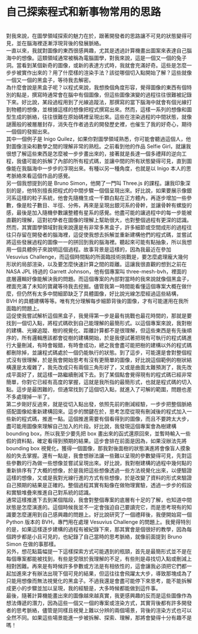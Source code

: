 # 自己探索程式和新事物常用的思路

<br />
對我來說，在圖學領域探索的魅力在於，跟著開發者的思路讓不可見的狀態變得可見，並在腦海裡逐漸浮現背後的發展脈絡。

<br />
一直以來，我就對圖像的東西很感興趣，尤其是透過計算機畫出圖案來表達自己腦海中的想像。這類領域通常被稱為電腦圖學，對我來說，這是一個又一個的兔子洞。當看到某個新奇的圖像，或新的表達方式時，我就會充滿好奇。這些是怎麼一步步被實作出來的？用了什麼樣的渲染手法？該從哪個切入點開始了解？這些就像一個又一個的黑盒子，等待我去解密。
<br />
為什麼會說是黑盒子呢？以程式來說，我想換個角度形容，覺得圖像的東西有個特別的點是，撰寫時通常會在腦中有個圖像，但這些圖像演變的過程往往很難被記錄下來。好比說，某段過程用到了光線追蹤法，那撰寫的當下腦海中就會有個光線打到物體的想像，並根據這樣的想像把程式撰寫出來。然而，這樣一系列的想像和圖型生成的脈絡，往往很難在原始碼裡呈現出來。這些在渲染過程的中間狀態，就像謎團般的被層層封存，消失在作者過去的開發歷史裡，也催生了我的好奇心，期待一個個的發掘出來。
<br />
其中一個例子是 Inigo Quilez，如果你對圖學領域熟悉，你可能會聽過這個人，他對圖像渲染和數學之間的理解非常的熟稔。之前看到他的作品
Selfie Girl，就讓我很想了解這些東西是怎麼被一步步畫出來的，接著就是長達一個多禮拜的逆向工程，我儘可能的拆解了內部的所有程式碼，並讓中間的所有狀態變得可見，直到圖像能在我腦海中一步步的浮現出來。有種以另一種角度，也就是以
Inigo 本人的思考脈絡來看這個作品的感覺。
<br />
另一個我想提到的是 Bruno Simon，他開了一門叫 Three.js 的課程。讓我印象深刻的是，他特別擅長把程式的中間步驟一個個呈現出來。好比說，如果要展示像銀河系這樣的粒子系統，他會先隨機生成一千顆白點在正方體內，再逐步增加一些參數，像是粒子數目、半徑、分佈，再來是呈現出銀河系的骨幹，並讓骨幹有螺旋的感，最後是加入隨機參數讓整體有星系的感覺。他盡可能的讓過程中的每一步能被直觀的理解，這對初學者在圖像的理解上幫助很大，也對整個過程有更深的認識。
<br />
然而，其實圖學領域對我來說還是有非常多黑盒子，許多細節或空間成形的過程往往只存留在開發者的腦海裡，這促使我想去拆解並重新建構他們的程式碼，並嘗試將這些發展過程的圖像一一的拼回到我的腦海裡。聽起來可能有點抽象，所以我想用一個具體例子來說明這個過程。故事背景是這樣的，因為我最近在參加
Vesuvius Challenge，而這個時間點的所面臨技術挑戰是，要怎麼處理龐大幾何形狀的局部渲染，以及要怎麼快速計算之間的距離。這讓我很直觀的想到之前在
NASA JPL 待過的 Garrett Johnson，他有個專案叫 three-mesh-bvh，裡面的底層邏輯好像能解決我的問題。而這個專案的內部對當時的我來說就像個黑盒子，裡面充滿了未知的寶藏等待我去挖掘。儘管我第一時間能看懂這個專案大概在做什麼，但仍然有太多中間細節缺乏了具體圖像，好比說光線怎麼經過這些結構，BVH
的具體建構等等。唯有充分理解每步細節背後的圖像，才有可能運用在我所面臨的問題上。
<br />
這促使我嘗試解析這個黑盒子，我覺得第一步是最有挑戰也最花時間的，那就是要找到一個切入點，將程式碼砍到自己能理解的最簡形式。以這個專案來說，我對樹的建構、光線追蹤、樹的視覺化、距離計算都不是很理解，但這些東西是有先後順序的，所有邏輯應該都會從樹的建構開始，於是我便試著把現有可執行的程式碼進行大量刪減，有時會報錯，有時會成功，總之我會盡可能把樹的建構以外的程式碼都刪除掉，並讓程式碼處於一個仍能執行的狀態。到了這步，可能還是會對整個程式沒有很理解，於是我會開始思考有沒有更簡單的圖像，好比說這個範例的樹狀結構還是太複雜了，我先改成只有兩個三角形好了，又或是曲面太難預測了，我先改成平面好了，就這樣一路繼續刪減下去。到了某個點會覺得現有的程式碼已經非常簡單，你對它已經有高度的掌握，這就是我所指的最簡形式，也就是程式碼的切入點。這步是最困難的，但通常找到了這個切入點，就進入了可解的範圍，問題也差不多處理掉一半了。
<br />
第二步剛好反過來，就是從切入點出發，依照先前的刪減經驗，一步步把整個脈絡搭配圖像給重新建構回來。這步的關鍵在於，思考怎麼從現有刪減後的程式加入一些新的程式碼，推進一點。這個推進需要有個看得到的圖像，而且不要跨太大步，盡可能用圖像來理解自己加入的片段。好比說，我發現這個專案會為樹建構
bounding box，所以我至少要先把 box 畫出來的函式還原回來，並暫時輸入一些假的資料點，確定看得到預期的結果。這步會排在前面是因為，如果沒辦法先將
bounding box 視覺化，獲得一個圖像，那我對後面樹的狀態演進將會像盲人摸象般的失去掌握。還有一點是，我會想辦法讓一些難以呈現的參數變得可見，先對這些參數的行為做一些想像並嘗試呈現出來。好比說，我對樹建構的過程中幾何點的重新排序有了大概的想像，於是我把這些想像透過一些方法視覺化出來，以便驗證這樣的想像，又或是我對光線行進的方式有些想像，於是改變了資料的形式來驗證自己預期的結果是正確的。整個過程其實有點像在做物理實驗，透過一步步的假設和實驗堆疊來推進自己對系統的認識。
<br />
通常這樣推進下去到某個階段，我會對整個專案的底層有十足的了解，也知道中間狀態是怎麼演進的。這個時候我並不一定會強迫自己要讀完它，而是思考現有的知識要怎麼運用到自己感興趣的問題上。好比說研究了一個禮拜後，我便開始寫一個
Python 版本的 BVH，專門用在處理 Vesuvius Challenge 的問題上。我覺得特別的是，如果這樣逐步建構的過程有被紀錄下來，那其實會是個很好的教學，因為每個跨步都是小且可見的，也紀錄了自己當時的思考脈絡，就像前面提到
Bruno Simon 在做的事那樣。
<br />
另外，想花點篇幅提一下這樣探索方式可能遇到的瓶頸，首先是最簡形式並不是在每個專案都能被找到，有些是受限於我理解的不足，有些則是尋找切入點或刪減上相對困難。再來是有時候許多參數或方法是有相依性的，這會讓我必須把它們都一起加進來才有辦法出現下個可見的結果，但這往往會飛躍太大步，導致那塊成為了只能用想像而無法視覺化的黑盒子。不過我還是會盡可能停下來思考，能不能拆解成更小的步驟並加以呈現，我的經驗是，大多時候都能做到這件事。
<br />
最後，隨著計算機能畫出來的圖像越來越真實，我更感興趣的反而是這些圖像作為想法傳遞的潛力，因為這些一個又一個的專案或渲染方式，其實背後都有許多開發者的思考脈絡，儘管是同樣且視覺上難以分辨的兩個場景，背後的渲染方式也可以全然不同。如果這些場景能進一步被拆解、探索、理解，那將會變得十分有趣不是嗎！
